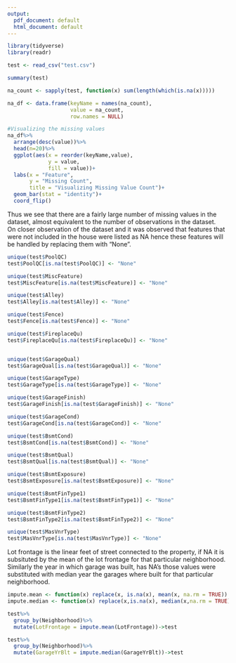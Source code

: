 ```yaml
---
output:
  pdf_document: default
  html_document: default
---
```


```r
library(tidyverse)
library(readr)

test <- read_csv("test.csv")

summary(test)
```


```r
na_count <- sapply(test, function(x) sum(length(which(is.na(x)))))

na_df <- data.frame(keyName = names(na_count),
                    value = na_count, 
                    row.names = NULL)

#Visualizing the missing values
na_df%>%
  arrange(desc(value))%>%
  head(n=20)%>%
  ggplot(aes(x = reorder(keyName,value),
             y = value,
             fill = value))+
  labs(x = "Feature",
       y = "Missing Count",
       title = "Visualizing Missing Value Count")+
  geom_bar(stat = "identity")+
  coord_flip()
```

Thus we see that there are a fairly large number of missing values in the dataset, almost equivalent to the number of observations in the dataset.   
On closer observation of the dataset and it was observed that features that were not included in the house were listed as NA hence these features will be handled by replacing them with "None".  

```r

unique(test$PoolQC)
test$PoolQC[is.na(test$PoolQC)] <- "None"

unique(test$MiscFeature)
test$MiscFeature[is.na(test$MiscFeature)] <- "None"

unique(test$Alley)
test$Alley[is.na(test$Alley)] <- "None"

unique(test$Fence)
test$Fence[is.na(test$Fence)] <- "None"

unique(test$FireplaceQu)
test$FireplaceQu[is.na(test$FireplaceQu)] <- "None"


unique(test$GarageQual)
test$GarageQual[is.na(test$GarageQual)] <- "None"

unique(test$GarageType)
test$GarageType[is.na(test$GarageType)] <- "None"

unique(test$GarageFinish)
test$GarageFinish[is.na(test$GarageFinish)] <- "None"

unique(test$GarageCond)
test$GarageCond[is.na(test$GarageCond)] <- "None"

unique(test$BsmtCond)
test$BsmtCond[is.na(test$BsmtCond)] <- "None"

unique(test$BsmtQual)
test$BsmtQual[is.na(test$BsmtQual)] <- "None"

unique(test$BsmtExposure)
test$BsmtExposure[is.na(test$BsmtExposure)] <- "None"

unique(test$BsmtFinType1)
test$BsmtFinType1[is.na(test$BsmtFinType1)] <- "None"

unique(test$BsmtFinType2)
test$BsmtFinType2[is.na(test$BsmtFinType2)] <- "None"

unique(test$MasVnrType)
test$MasVnrType[is.na(test$MasVnrType)] <- "None"

```


Lot frontage is the linear feet of street connected to the property, if NA it is subsituted by the mean of the lot frontage for that particular neighborhood. Similarly the year in which garage was built, has NA's those values were substituted with median year the garages where built for that particular neighborhood. 
```r
impute.mean <- function(x) replace(x, is.na(x), mean(x, na.rm = TRUE))
impute.median <- function(x) replace(x,is.na(x), median(x,na.rm = TRUE))

test%>%
  group_by(Neighborhood)%>%
  mutate(LotFrontage = impute.mean(LotFrontage))->test

test%>%
  group_by(Neighborhood)%>%
  mutate(GarageYrBlt = impute.median(GarageYrBlt))->test
```







